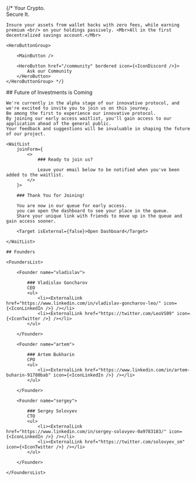 <Hero>
    {/* <HeroCaptionText>
        Your Crypto. <br/> Secure <Mbr>It.</Mbr>
    </HeroCaptionText>

    Insure your assets from wallet hacks with zero fees, while earning premium <br/> on your holdings passively. <Mbr>All in the first decentralized savings account.</Mbr>

    <HeroButtonGroup>

        <MainButton />

        <HeroButton href="/community" bordered icon={<IconDiscord />}>
            Ask our Community
        </HeroButton>
    </HeroButtonGroup> */}
</Hero>

<StickyProblem />

<Offer />

<InDevelopment>
    ## Future of Investments is Coming

    We're currently in the alpha stage of our innovative protocol, and we're excited to invite you to join us on this journey.
    Be among the first to experience our innovative protocol. 
    By joining our early access waitlist, you'll gain access to our application ahead of the general public. 
    Your feedback and suggestions will be invaluable in shaping the future of our project.

    <WaitList 
        joinForm={
            <>
                ### Ready to join us?

                Leave your email below to be notified when you've been added to the waitlist.
            </>
        }>
            
        ### Thank You for Joining!

        You are now in our queue for early access. 
        you can open the dashboard to see your place in the queue. 
        Share your unique link with friends to move up in the queue and gain access sooner.

        <Target isExternal={false}>Open Dashboard</Target>
          
    </WaitList>

</InDevelopment>

<Founders>

    ## Founders

    <FoundersList>

        <Founder name="vladislav">

            ### Vladislav Goncharov
            CEO
            <ul>
                <li><ExternalLink href="https://www.linkedin.com/in/vladislav-goncharov-leo/" icon={<IconLinkedIn />} /></li>
                <li><ExternalLink href="https://twitter.com/LeoVS09" icon={<IconTwitter />} /></li>
            </ul>

        </Founder>

        <Founder name="artem">

            ### Artem Bukharin
            CPO
            <ul>
                <li><ExternalLink href="https://www.linkedin.com/in/artem-buharin-91780bab" icon={<IconLinkedIn />} /></li>
            </ul>

        </Founder>

        <Founder name="sergey">

            ### Sergey Solovyev
            CTO
            <ul>
                <li><ExternalLink href="https://www.linkedin.com/in/sergey-solovyev-0a9783183/" icon={<IconLinkedIn />} /></li>
                <li><ExternalLink href="https://twitter.com/solovyev_sm" icon={<IconTwitter />} /></li>
            </ul>

        </Founder>

    </FoundersList>

</Founders>
